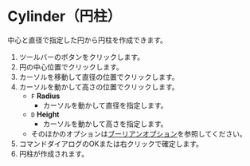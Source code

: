 
# Cylinder（円柱）

<Reference shortcut='Shift-C' command='Cylinder' button='ツールバー' />

中心と直径で指定した円から円柱を作成できます。

1. ツールバーのボタンをクリックします。
2. 円の中心位置でクリックします。
3. カーソルを移動して直径の位置でクリックします。
4. カーソルを動かして高さの位置でクリックします。
   - `F` **Radius**
      - カーソルを動かして直径を指定します。
   - `D` **Height**
      - カーソルを動かして高さを指定します。
   - そのほかのオプションは[ブーリアンオプション](boolean-options)を参照してください。
5. コマンドダイアログのOKまたは右クリックで確定します。
6. 円柱が作成されます。